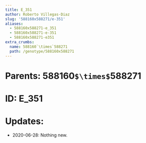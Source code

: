 ```yaml
---
title: E_351
author: Roberto Villegas-Diaz
slug: '588160x588271/e-351'
aliases:
  - 588160x588271-e_351
  - 588160x588271-e-351
  - 588160x588271-e351
extra_crumbs:
  name: 588160`\times`588271
  path: /genotype/588160x588271
---
```


# **Parents**: 588160`$\times$`588271
# **ID**: E_351
# **Updates**: 
 - 2020-06-28: Nothing new.
